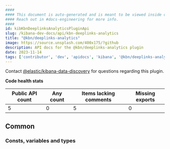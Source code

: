 ```yaml
---
####
#### This document is auto-generated and is meant to be viewed inside our experimental, new docs system.
#### Reach out in #docs-engineering for more info.
####
id: kibKbnDeeplinksAnalyticsPluginApi
slug: /kibana-dev-docs/api/kbn-deeplinks-analytics
title: "@kbn/deeplinks-analytics"
image: https://source.unsplash.com/400x175/?github
description: API docs for the @kbn/deeplinks-analytics plugin
date: 2023-11-14
tags: ['contributor', 'dev', 'apidocs', 'kibana', '@kbn/deeplinks-analytics']
---
```




Contact [@elastic/kibana-data-discovery](https://github.com/orgs/elastic/teams/kibana-data-discovery) for questions regarding this plugin.

**Code health stats**

| Public API count  | Any count | Items lacking comments | Missing exports |
|-------------------|-----------|------------------------|-----------------|
| 5 | 0 | 5 | 0 |

## Common

### Consts, variables and types
<DocDefinitionList data={kbnDeeplinksAnalyticsObj.common.misc}/>

